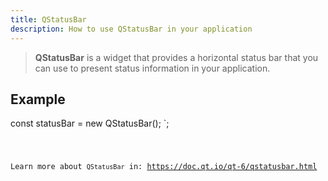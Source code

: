 ```yaml
---
title: QStatusBar
description: How to use QStatusBar in your application
---
```



> **QStatusBar** is a widget that provides a horizontal status bar that you can use to present status information in your application.

## Example


const statusBar = new QStatusBar();
`;

<Code code={qStatusBarExample} title='example_statusBar.ts' lang='ts' />

Learn more about `QStatusBar` in: https://doc.qt.io/qt-6/qstatusbar.html